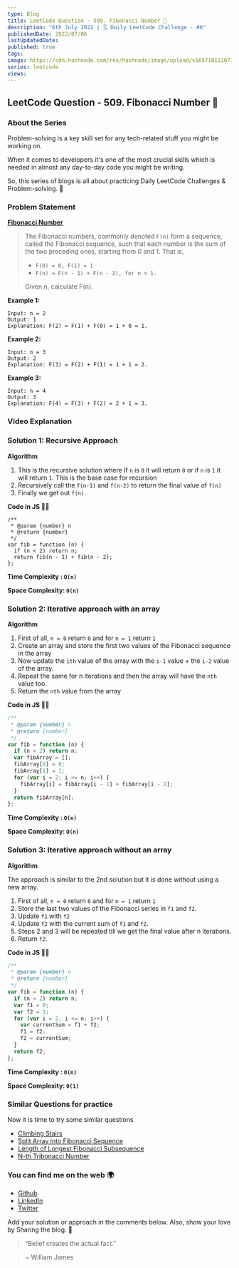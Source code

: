 ```yaml
---
type: Blog
title: LeetCode Question - 509. Fibonacci Number 🤪
description: "6th July 2022 | 🗓 Daily LeetCode Challenge - #6"
publishedDate: 2022/07/06
lastUpdatedDate:
published: true
tags:
image: https://cdn.hashnode.com/res/hashnode/image/upload/v1657181110738/cAz_IYHvw.jpg?w=1600&h=840&fit=crop&crop=entropy&auto=compress,format&format=webp
series: leetcode
views:
---
```


## LeetCode Question - 509. Fibonacci Number 🤪

### About the Series

Problem-solving is a key skill set for any tech-related stuff you might be working on.

When it comes to developers it's one of the most crucial skills which is needed in almost any day-to-day code you might be writing.

So, this series of blogs is all about practicing Daily LeetCode Challenges & Problem-solving. 🚀

### Problem Statement

[**Fibonacci Number**](https://leetcode.com/problems/fibonacci-number/)

> The Fibonacci numbers, commonly denoted `F(n)` form a sequence, called the Fibonacci sequence, such that each number is the sum of the two preceding ones, starting from 0 and 1. That is,
>
> - `F(0) = 0, F(1) = 1`
> - `F(n) = F(n - 1) + F(n - 2), for n > 1.`

> Given n, calculate F(n).

**Example 1:**

```
Input: n = 2
Output: 1
Explanation: F(2) = F(1) + F(0) = 1 + 0 = 1.
```

**Example 2:**

```
Input: n = 3
Output: 2
Explanation: F(3) = F(2) + F(1) = 1 + 1 = 2.
```

**Example 3:**

```
Input: n = 4
Output: 3
Explanation: F(4) = F(3) + F(2) = 2 + 1 = 3.
```

### Video Explanation

<YouTubeEmbed slugHash="a87elJk3ztU" />

### Solution 1: Recursive Approach

**Algorithm**

1. This is the recursive solution where If `n` is `0` it will return `0` or if `n` is `1` it will return `1`. This is the base case for recursion
2. Recursively call the `f(n-1)` and `f(n-2)` to return the final value of `f(n)`
3. Finally we get out `f(n)`.

**Code in JS 🧑‍💻**

```
/**
 * @param {number} n
 * @return {number}
 */
var fib = function (n) {
  if (n < 2) return n;
  return fib(n - 1) + fib(n - 2);
};
```

**Time Complexity : `O(n)`**

**Space Complexity: `O(n)`**

### Solution 2: Iterative approach with an array

**Algorithm**

1. First of all, `n = 0` return `0` and for `n = 1` return `1`
2. Create an array and store the first two values of the Fibonacci sequence in the array
3. Now update the `ith` value of the array with the `i-1` value + the `i-2` value of the array.
4. Repeat the same for n iterations and then the array will have the `nth` value too.
5. Return the `nth` value from the array

**Code in JS 🧑‍💻**

```js
/**
 * @param {number} n
 * @return {number}
 */
var fib = function (n) {
  if (n < 2) return n;
  var fibArray = [];
  fibArray[0] = 0;
  fibArray[1] = 1;
  for (var i = 2; i <= n; i++) {
    fibArray[i] = fibArray[i - 1] + fibArray[i - 2];
  }
  return fibArray[n];
};
```

**Time Complexity : `O(n)`**

**Space Complexity: `O(n)`**

### Solution 3: Iterative approach without an array

**Algorithm**

The approach is similar to the 2nd solution but it is done without using a new array.

1. First of all, `n = 0` return `0` and for `n = 1` return `1`
2. Store the last two values of the Fibonacci series in `f1` and `f2`.
3. Update `f1` with `f2`
4. Update `f2` with the current sum of `f1` and `f2`.
5. Steps 2 and 3 will be repeated till we get the final value after n iterations.
6. Return `f2`.

**Code in JS 🧑‍💻**

```js
/**
 * @param {number} n
 * @return {number}
 */
var fib = function (n) {
  if (n < 2) return n;
  var f1 = 0;
  var f2 = 1;
  for (var i = 2; i <= n; i++) {
    var currentSum = f1 + f2;
    f1 = f2;
    f2 = currentSum;
  }
  return f2;
};
```

**Time Complexity : `O(n)`**

**Space Complexity: `O(1)`**

### Similar Questions for practice

Now it is time to try some similar questions

- [Climbing Stairs](https://leetcode.com/problems/climbing-stairs/)
- [Split Array into Fibonacci Sequence](https://leetcode.com/problems/split-array-into-fibonacci-sequence/)
- [Length of Longest Fibonacci Subsequence](https://leetcode.com/problems/length-of-longest-fibonacci-subsequence/)
- [N-th Tribonacci Number](https://leetcode.com/problems/n-th-tribonacci-number/)

### You can find me on the web 🌍

- [Github](https://github.com/Souravdey777)
- [LinkedIn](https://www.linkedin.com/in/souravdey777)
- [Twitter](https://twitter.com/Souravdey777)

Add your solution or approach in the comments below. Also, show your love by Sharing the blog. 🤗

> “Belief creates the actual fact.”

> ~ William James
